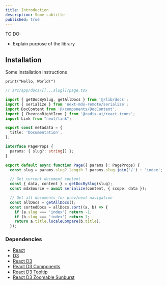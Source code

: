 ```yaml
---
title: Introduction
description: Some subtitle
published: true
---
```


TO DO:
- Explain purpose of the library

## Installation

Some installation instructions

```
print("Hello, World!")
```


```typescript {3-7} showLineNumbers
// src/app/docs/[[...slug]]/page.tsx

import { getDocBySlug, getAllDocs } from '@/lib/docs';
import { serialize } from 'next-mdx-remote/serialize';
import DocContent from '@/components/DocContent';
import { ChevronRightIcon } from '@radix-ui/react-icons';
import Link from "next/link";

export const metadata = {
  title: 'Documentation',
};

interface PageProps {
  params: { slug?: string[] };
}

export default async function Page({ params }: PageProps) {
  const slug = params.slug?.length ? params.slug.join('/') : 'index';

  // Get current document content
  const { data, content } = getDocBySlug(slug);
  const mdxSource = await serialize(content, { scope: data });

  // Get all documents for prev/next navigation
  const allDocs = getAllDocs();
  const sortedDocs = allDocs.sort((a, b) => {
    if (a.slug === 'index') return -1;
    if (b.slug === 'index') return 1;
    return a.title.localeCompare(b.title);
  });
```
### Dependencies

- [React](https://reactjs.org/)
- [D3](https://d3js.org/)
- [React D3](https://react-d3-library.github.io/)
- [React D3 Components](https://react-d3-library.github.io/#/)
- [React D3 Tooltip](https://react-d3-library.github.io/#/docs/tooltip)
- [React D3 Zoomable Sunburst](https://react-d3-library.github.io/#/docs/sunburst)
